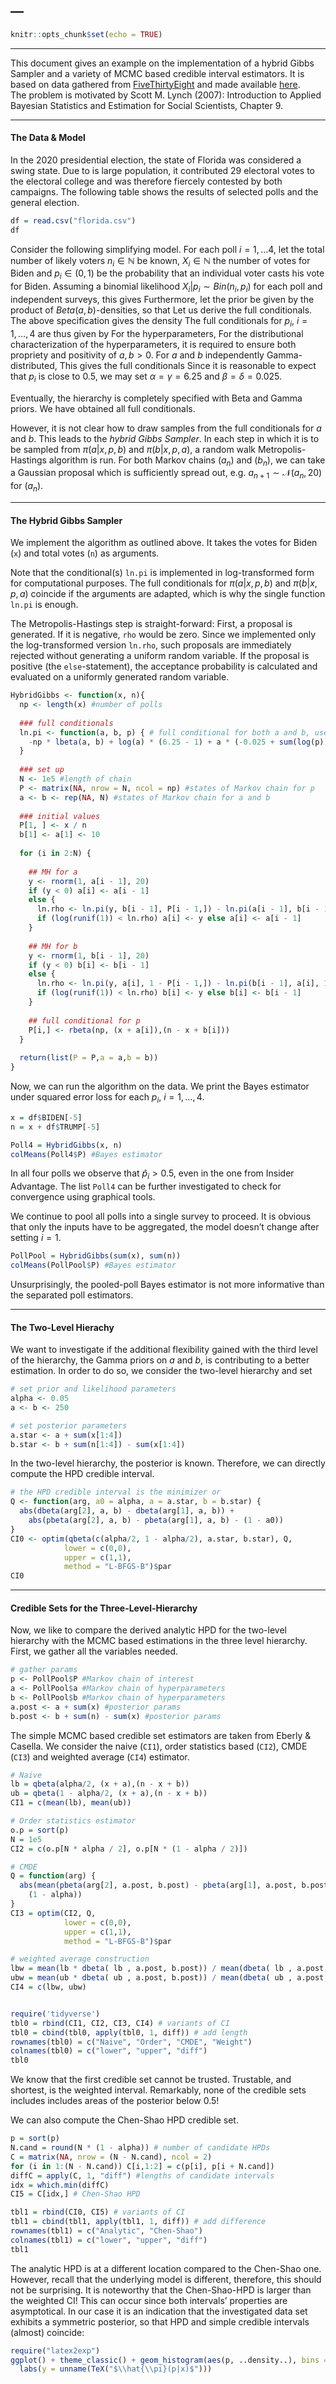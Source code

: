 ---
---

```r
knitr::opts_chunk$set(echo = TRUE)
```

***

This document gives an example on the implementation of a hybrid Gibbs Sampler and a variety of MCMC based credible interval estimators. 
It is based on data gathered from [FiveThirtyEight](https://projects.fivethirtyeight.com/polls/florida/) and made available [here](https://github.com/kramlinger/intro-mcmc/blob/main/florida.csv ).  
The problem is motivated by Scott M. Lynch (2007): Introduction to Applied Bayesian Statistics and Estimation for Social Scientists, Chapter 9. 

***

#### The Data & Model

In the 2020 presidential election, the state of Florida was considered a swing state.
Due to is large population, it contributed 29 electoral votes to the electoral college and was therefore fiercely contested by both campaigns.
The following table shows the results of selected polls and the general election.

```r
df = read.csv("florida.csv")
df
```


Consider the following simplifying model.
For each poll  $i = 1, \dots 4$, let the total number of likely voters $n_i\in\mathbb{N}$ be known, $X_i\in\mathbb{N}$ the number of votes for Biden and $p_i\in (0,1)$ be the probability that an individual voter casts his vote for Biden.
Assuming a binomial likelihood $X_i | p_i \sim Bin(n_i, p_i)$ for each poll and independent surveys, this gives
\begin{equation*}
  P(X = x| p ) \propto \prod_{i=1}^4 p_i^{x_i} (1-p_i)^{n_i-x_i}
\end{equation*}
Furthermore, let the prior be given by the product of $Beta(a,b)$-densities, so that
\begin{equation*}
  \pi(p | a,b ) \propto \prod_{i=1}^4 \frac{\Gamma(a+b)}{\Gamma(a) + \Gamma(b)}\; p_i^{a-1}(1-p_i)^{b-1}.
\end{equation*}
Let us derive the full conditionals. 
The above specification gives the density 
\begin{align*}
  \pi(p, a, b| x)
  &\propto f(x|p)\pi(p|a,b)\pi(a,b)
  \propto \left(\frac{\Gamma(a+b)}{\Gamma(a) + \Gamma(b)}\right)^4 \Big( p_i^{x_i+a-1}(1-p_i)^{n_i - x_i + b-1} \Big)\pi(a,b).
\end{align*}
The full conditionals for $p_i$, $i=1, \dots, 4$ are thus given by
\begin{equation*}
  \pi(p_i| x_i, a, b) \propto p_i^{x_i+a-1} (1-p_i)^{n_i-x_i+b-1}.
\end{equation*}
For the hyperparameters,
\begin{align*}
\pi(a | x, p, b)
&\propto
\left(\frac{\Gamma(a+b)}{\Gamma(a) + \Gamma(b)}\right)^4
\exp\left\{
  a\sum_{i=1}^4 \ln(p_i)
\right\}\pi(a,b),\\
\pi(b | x, p, a)
&\propto
\left(\frac{\Gamma(a+b)}{\Gamma(a) + \Gamma(b)}\right)^4
\exp\left\{
  b\sum_{i=1}^4 \ln(1-p_i)
\right\}\pi(a,b).
\end{align*}
For the distributional characterization of the hyperparameters, it is required to ensure both propriety and positivity of $a,b>0$.
For $a$ and $b$ independently Gamma-distributed,
\begin{align*}
  \pi(a) &\propto a^{\alpha -1 }\exp(-\beta a),\\
  \pi(b) &\propto b^{\gamma -1 }\exp(-\delta b).
\end{align*}
This gives the full conditionals
\begin{align*}
\pi(a | x, p, b)
&\propto
\left(\frac{\Gamma(a+b)}{\Gamma(a) + \Gamma(b)}\right)^4
a^{\alpha-1}
\exp\left[
  a\left\{ -\beta + \sum_{i=1}^4 \ln(p_i) \right\}
\right],\\
\pi(b | x, p, a)
&\propto
\left(\frac{\Gamma(a+b)}{\Gamma(a) + \Gamma(b)}\right)^4
b^{\gamma-1}
\exp\left[
  b\left\{ -\delta + \sum_{i=1}^4 \ln(1-p_i) \right\}
\right].
\end{align*}
Since it is reasonable to expect that $p_i$ is close to $0.5$, we may set  $\alpha = \gamma = 6.25$ and $\beta = \delta = 0.025$.

Eventually, the hierarchy is completely specified with Beta and Gamma priors. 
We have obtained all full conditionals. 

However, it is not clear how to draw samples from the full conditionals for $a$ and $b$. 
This leads to the *hybrid Gibbs Sampler*. 
In each step in which it is to be sampled from $\pi(a|x,p,b)$ and $\pi(b|x,p,a)$, a random walk Metropolis-Hastings algorithm is run. 
For both Markov chains $(a_n)$ and $(b_n)$, we can take a Gaussian proposal which is sufficiently spread out, e.g. $a_{n+1} \sim \mathcal{N}(a_n, 20)$ for $(a_n)$. 

***

#### The Hybrid Gibbs Sampler 

We implement the algorithm as outlined above. 
It takes the votes for Biden (`x`) and total votes (`n`) as arguments. 

Note that the conditional(s) `ln.pi` is implemented in log-transformed form for computational purposes. The full conditionals for $\pi(a|x,p,b)$ and $\pi(b|x,p,a)$ coincide if the arguments are adapted, which is why the single function `ln.pi` is enough. 

The Metropolis-Hastings step is straight-forward: First, a proposal is generated. If it is negative, `rho` would be zero. Since we implemented only the log-transformed version `ln.rho`, such proposals are immediately rejected without generating a uniform random variable. 
If the proposal is positive (the `else`-statement), the acceptance probability is calculated and evaluated on a uniformly generated random variable. 

```r

HybridGibbs <- function(x, n){
  np <- length(x) #number of polls
  
  ### full conditionals 
  ln.pi <- function(a, b, p) { # full conditional for both a and b, use "p" and "1-p" 
    -np * lbeta(a, b) + log(a) * (6.25 - 1) + a * (-0.025 + sum(log(p)))
  }
  
  ### set up
  N <- 1e5 #length of chain
  P <- matrix(NA, nrow = N, ncol = np) #states of Markov chain for p  
  a <- b <- rep(NA, N) #states of Markov chain for a and b
  
  ### initial values
  P[1, ] <- x / n
  b[1] <- a[1] <- 10
  
  for (i in 2:N) {
    
    ## MH for a
    y <- rnorm(1, a[i - 1], 20)
    if (y < 0) a[i] <- a[i - 1] 
    else {
      ln.rho <- ln.pi(y, b[i - 1], P[i - 1,]) - ln.pi(a[i - 1], b[i - 1], P[i - 1,])
      if (log(runif(1)) < ln.rho) a[i] <- y else a[i] <- a[i - 1]
    }
    
    ## MH for b
    y <- rnorm(1, b[i - 1], 20)
    if (y < 0) b[i] <- b[i - 1] 
    else {
      ln.rho <- ln.pi(y, a[i], 1 - P[i - 1,]) - ln.pi(b[i - 1], a[i], 1 - P[i - 1,])
      if (log(runif(1)) < ln.rho) b[i] <- y else b[i] <- b[i - 1]
    }
    
    ## full conditional for p
    P[i,] <- rbeta(np, (x + a[i]),(n - x + b[i]))
  }
  
  return(list(P = P,a = a,b = b))
}
```

Now, we can run the algorithm on the data. 
We print the Bayes estimator under squared error loss for each $p_i$, $i=1, \dots, 4$. 

```r

x = df$BIDEN[-5]
n = x + df$TRUMP[-5]

Poll4 = HybridGibbs(x, n)
colMeans(Poll4$P) #Bayes estimator

```

In all four polls we observe that $\widehat{p}_i > 0.5$, even in the one from Insider Advantage. 
The list `Poll4` can be further investigated to check for convergence using graphical tools. 

We continue to pool all polls into a single survey to proceed. 
It is obvious that only the inputs have to be aggregated, the model doesn't change after setting $i=1$. 

```r
PollPool = HybridGibbs(sum(x), sum(n))
colMeans(PollPool$P) #Bayes estimator

```

Unsurprisingly, the pooled-poll Bayes estimator is not more informative than the separated poll estimators. 

***

#### The Two-Level Hierachy

We want to investigate if the additional flexibility gained with the third level of the hierarchy, the Gamma priors on $a$ and $b$, is contributing to a better estimation. 
In order to do so, we consider the two-level hierarchy and set 

```r
# set prior and likelihood parameters
alpha <- 0.05
a <- b <- 250

# set posterior parameters
a.star <- a + sum(x[1:4])
b.star <- b + sum(n[1:4]) - sum(x[1:4])
```

In the two-level hierarchy, the posterior is known. Therefore, we can directly compute the HPD credible interval. 

```r
# the HPD credible interval is the minimizer or
Q <- function(arg, a0 = alpha, a = a.star, b = b.star) {
  abs(dbeta(arg[2], a, b) - dbeta(arg[1], a, b)) + 
    abs(pbeta(arg[2], a, b) - pbeta(arg[1], a, b) - (1 - a0))
}
CI0 <- optim(qbeta(c(alpha/2, 1 - alpha/2), a.star, b.star), Q,
            lower = c(0,0), 
            upper = c(1,1), 
            method = "L-BFGS-B")$par
CI0
```

***

#### Credible Sets for the Three-Level-Hierarchy

Now, we like to compare the derived analytic HPD for the two-level hierarchy with the MCMC based estimations in the three level hierarchy. 
First, we gather all the variables needed. 

```r
# gather params
p <- PollPool$P #Markov chain of interest
a <- PollPool$a #Markov chain of hyperparameters
b <- PollPool$b #Markov chain of hyperparameters
a.post <- a + sum(x) #posterior params
b.post <- b + sum(n) - sum(x) #posterior params
```

The simple MCMC based credible set estimators are taken from Eberly & Casella.
We consider the naive (`CI1`), order statistics based (`CI2`), CMDE (`CI3`) and weighted average (`CI4`) estimator. 

```r
# Naive
lb = qbeta(alpha/2, (x + a),(n - x + b))
ub = qbeta(1 - alpha/2, (x + a),(n - x + b))
CI1 = c(mean(lb), mean(ub))

# Order statistics estimator 
o.p = sort(p)
N = 1e5
CI2 = c(o.p[N * alpha / 2], o.p[N * (1 - alpha / 2)])

# CMDE
Q = function(arg) { 
  abs(mean(pbeta(arg[2], a.post, b.post) - pbeta(arg[1], a.post, b.post)) - 
    (1 - alpha))
}
CI3 = optim(CI2, Q,
            lower = c(0,0), 
            upper = c(1,1), 
            method = "L-BFGS-B")$par

# weighted average construction
lbw = mean(lb * dbeta( lb , a.post, b.post)) / mean(dbeta( lb , a.post, b.post))
ubw = mean(ub * dbeta( ub , a.post, b.post)) / mean(dbeta( ub , a.post, b.post))
CI4 = c(lbw, ubw)


require('tidyverse')
tbl0 = rbind(CI1, CI2, CI3, CI4) # variants of CI
tbl0 = cbind(tbl0, apply(tbl0, 1, diff)) # add length
rownames(tbl0) = c("Naive", "Order", "CMDE", "Weight")
colnames(tbl0) = c("lower", "upper", "diff")
tbl0
```

We know that the first credible set cannot be trusted. 
Trustable, and shortest, is the weighted interval. 
Remarkably, none of the credible sets includes includes areas of the posterior below $0.5$! 

We can also compute the Chen-Shao HPD credible set.

```r
p = sort(p) 
N.cand = round(N * (1 - alpha)) # number of candidate HPDs
C = matrix(NA, nrow = (N - N.cand), ncol = 2) 
for (i in 1:(N - N.cand)) C[i,1:2] = c(p[i], p[i + N.cand])
diffC = apply(C, 1, "diff") #lengths of candidate intervals
idx = which.min(diffC)
CI5 = C[idx,] # Chen-Shao HPD 

tbl1 = rbind(CI0, CI5) # variants of CI
tbl1 = cbind(tbl1, apply(tbl1, 1, diff)) # add difference
rownames(tbl1) = c("Analytic", "Chen-Shao")
colnames(tbl1) = c("lower", "upper", "diff")
tbl1
```

The analytic HPD is at a different location compared to the Chen-Shao one. 
However, recall that the underlying model is different, therefore, this should not be surprising. 
It is noteworthy that the Chen-Shao-HPD is larger than the weighted CI! This can occur since both intervals' properties are asymptotical. 
In our case it is an indication that the investigated data set exhibits a symmetric posterior, so that HPD and simple credible intervals (almost) coincide:

```r
require("latex2exp")
ggplot() + theme_classic() + geom_histogram(aes(p, ..density..), bins = 100) +
  labs(y = unname(TeX("$\\hat{\\pi}(p|x)$")))
```











